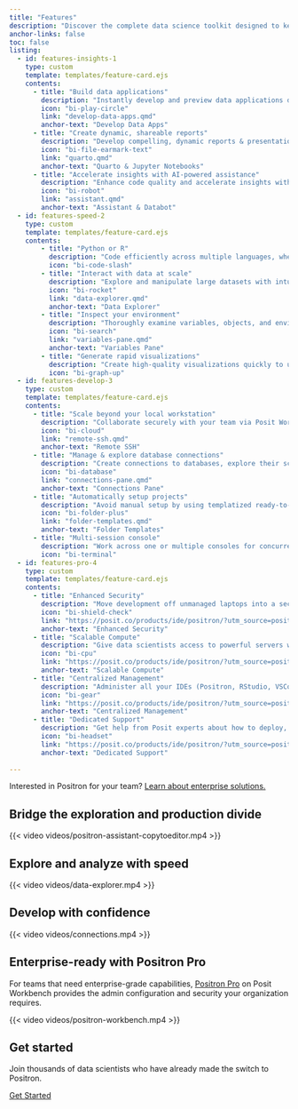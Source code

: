```yaml
---
title: "Features"
description: "Discover the complete data science toolkit designed to keep you in the flow. Quickly move from data to insight to application in one code editor."
anchor-links: false
toc: false
listing:
  - id: features-insights-1
    type: custom
    template: templates/feature-card.ejs
    contents:
      - title: "Build data applications"
        description: "Instantly develop and preview data applications directly from Positron."
        icon: "bi-play-circle"
        link: "develop-data-apps.qmd"
        anchor-text: "Develop Data Apps"
      - title: "Create dynamic, shareable reports"
        description: "Develop compelling, dynamic reports & presentations using Quarto and Jupyter Notebooks to effectively communicate insights to any stakeholder."
        icon: "bi-file-earmark-text"
        link: "quarto.qmd"
        anchor-text: "Quarto & Jupyter Notebooks"
      - title: "Accelerate insights with AI-powered assistance"
        description: "Enhance code quality and accelerate insights with integrated AI assistance contextualized for data science."
        icon: "bi-robot"
        link: "assistant.qmd"
        anchor-text: "Assistant & Databot"
  - id: features-speed-2
    type: custom
    template: templates/feature-card.ejs
    contents:
        - title: "Python or R"
          description: "Code efficiently across multiple languages, whether it's Python or R."
          icon: "bi-code-slash"
        - title: "Interact with data at scale"
          description: "Explore and manipulate large datasets with intuitive, fast, and interactive data frames."
          icon: "bi-rocket"
          link: "data-explorer.qmd"
          anchor-text: "Data Explorer"
        - title: "Inspect your environment"
          description: "Thoroughly examine variables, objects, and environments for robust debugging and understanding."
          icon: "bi-search"
          link: "variables-pane.qmd"
          anchor-text: "Variables Pane"
        - title: "Generate rapid visualizations"
          description: "Create high-quality visualizations quickly to uncover patterns and communicate findings effectively."
          icon: "bi-graph-up"
  - id: features-develop-3
    type: custom
    template: templates/feature-card.ejs
    contents:
      - title: "Scale beyond your local workstation"
        description: "Collaborate securely with your team via Posit Workbench or use remote SSH to access your own servers."
        icon: "bi-cloud"
        link: "remote-ssh.qmd"
        anchor-text: "Remote SSH"
      - title: "Manage & explore database connections"
        description: "Create connections to databases, explore their schemas, and interactively preview database tables."
        icon: "bi-database"
        link: "connections-pane.qmd"
        anchor-text: "Connections Pane"
      - title: "Automatically setup projects"
        description: "Avoid manual setup by using templatized ready-to-use environments."
        icon: "bi-folder-plus"
        link: "folder-templates.qmd"
        anchor-text: "Folder Templates"
      - title: "Multi-session console"
        description: "Work across one or multiple consoles for concurrent analysis and development."
        icon: "bi-terminal"
  - id: features-pro-4
    type: custom
    template: templates/feature-card.ejs
    contents:
      - title: "Enhanced Security"
        description: "Move development off unmanaged laptops into a secure, server-based environment that integrates with your existing identity and data providers."
        icon: "bi-shield-check"
        link: "https://posit.co/products/ide/positron/?utm_source=positron-docs&utm_medium=features-page"
        anchor-text: "Enhanced Security"
      - title: "Scalable Compute"
        description: "Give data scientists access to powerful servers with more CPU, RAM, and GPUs than their laptops could ever provide."
        icon: "bi-cpu"
        link: "https://posit.co/products/ide/positron/?utm_source=positron-docs&utm_medium=features-page"
        anchor-text: "Scalable Compute"
      - title: "Centralized Management"
        description: "Administer all your IDEs (Positron, RStudio, VSCode, JupyterLab) in one place, reducing IT overhead and ensuring consistent environments."
        icon: "bi-gear"
        link: "https://posit.co/products/ide/positron/?utm_source=positron-docs&utm_medium=features-page"
        anchor-text: "Centralized Management"
      - title: "Dedicated Support"
        description: "Get help from Posit experts about how to deploy, maintain, and troubleshoot your Posit Workbench environment."
        icon: "bi-headset"
        link: "https://posit.co/products/ide/positron/?utm_source=positron-docs&utm_medium=features-page"
        anchor-text: "Dedicated Support"
        
---
```


::: {.callout-note}
Interested in Positron for your team? [Learn about enterprise solutions.](https://posit.co/products/ide/positron/?utm_source=positron-docs&utm_medium=features-page)
:::

## Bridge the exploration and production divide

{{< video videos/positron-assistant-copytoeditor.mp4 >}}

::: {#features-insights-1}
:::

## Explore and analyze with speed

{{< video videos/data-explorer.mp4 >}}

::: {#features-speed-2}
:::

## Develop with confidence

{{< video videos/connections.mp4 >}}

::: {#features-develop-3}
:::


## Enterprise-ready with Positron Pro

For teams that need enterprise-grade capabilities, [Positron Pro]((https://posit.co/products/ide/positron/?utm_source=positron-docs&utm_medium=features-page)) on Posit Workbench provides the admin configuration and security your organization requires.


{{< video videos/positron-workbench.mp4 >}}

::: {#features-pro-4}
:::

## Get started

Join thousands of data scientists who have already made the switch to Positron.

<a href="welcome.qmd" class='btn btn-primary'>Get Started</a>


